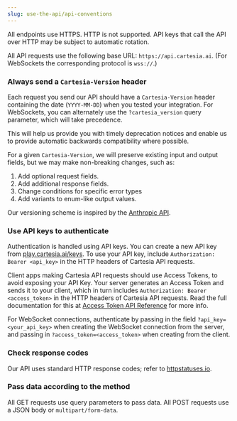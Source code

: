 ```yaml
---
slug: use-the-api/api-conventions
---
```


<Warning>
  All endpoints use HTTPS. HTTP is not supported. API keys that call the API
  over HTTP may be subject to automatic rotation.
</Warning>

All API requests use the following base URL: `https://api.cartesia.ai`. (For WebSockets the corresponding protocol is `wss://`.)

### Always send a `Cartesia-Version` header

Each request you send our API should have a `Cartesia-Version` header containing the date (`YYYY-MM-DD`) when you tested your integration. For WebSockets, you can alternately use the `?cartesia_version` query parameter, which will take precedence.

This will help us provide you with timely deprecation notices and enable us to provide automatic backwards compatibility where possible.

For a given `Cartesia-Version`, we will preserve existing input and output fields, but we may make non-breaking changes, such as:

1. Add optional request fields.
2. Add additional response fields.
3. Change conditions for specific error types
4. Add variants to enum-like output values.

Our versioning scheme is inspired by the [Anthropic API](https://docs.anthropic.com/en/api/versioning).

### Use API keys to authenticate

Authentication is handled using API keys. You can create a new API key from [play.cartesia.ai/keys](https://play.cartesia.ai/keys). To use your API key, include `Authorization: Bearer <api_key>` in the HTTP headers of Cartesia API requests.

Client apps making Cartesia API requests should use Access Tokens, to avoid exposing your API Key. Your server generates an Access Token and sends it to your client, which in turn includes `Authorization: Bearer <access_token>` in the HTTP headers of Cartesia API requests.
Read the full documentation for this at [Access Token API Reference](/api-reference/auth/access-token) for more info.

For WebSocket connections, authenticate by passing in the field `?api_key=<your_api_key>` when creating the WebSocket connection from the server, and passing in `?access_token=<access_token>` when creating from the client.

### Check response codes

Our API uses standard HTTP response codes; refer to [httpstatuses.io](https://httpstatuses.io).

### Pass data according to the method

All GET requests use query parameters to pass data. All POST requests use a JSON body or `multipart/form-data`.
